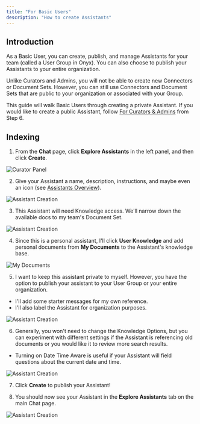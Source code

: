 ```yaml
---
title: "For Basic Users"
description: "How to create Assistants"
---
```


## Introduction

As a Basic User, you can create, publish, and manage Assistants for your team (called a User Group in Onyx).
You can also choose to publish your Assistants to your entire organization.


Unlike Curators and Admins, you will not be able to create new Connectors or Document Sets. 
However, you can still use Connectors and Document Sets that are public to your organization or associated with your Group.


This guide will walk Basic Users through creating a private Assistant. If you would like to create a public Assistant, follow [For Curators & Admins](./for_curators) from Step 6.

## Indexing

1. From the **Chat** page, click **Explore Assistants** in the left panel, and then click **Create**.

![Curator Panel](/images/guides/assistants/example_5.png)

2. Give your Assistant a name, description, instructions, and maybe even an icon (see [Assistants Overview](./overview)).

![Assistant Creation](/images/guides/assistants/example_6.png)

3. This Assistant will need Knowledge access. We'll narrow down the available docs to my team's Document Set.

![Assistant Creation](/images/guides/assistants/example_7.png)

4. Since this is a personal assistant, I'll click **User Knowledge** and add personal documents from **My Documents** to the Assistant's knowledge base.

![My Documents](/images/guides/assistants/example_8.png)

5. I want to keep this assistant private to myself. However, you have the option to publish your assistant to your User Group or your entire organization.
- I'll add some starter messages for my own reference.
- I'll also label the Assistant for organization purposes.

![Assistant Creation](/images/guides/assistants/example_9.png)

6. Generally, you won't need to change the Knowledge Options, but you can experiment with different settings if the Assistant is referencing old documents or you would like it to review more search results. 
- Turning on Date Time Aware is useful if your Assistant will field questions about the current date and time.

![Assistant Creation](/images/guides/assistants/example_4.png)

7. Click **Create** to publish your Assistant!

8. You should now see your Assistant in the **Explore Assistants** tab on the main Chat page.

![Assistant Creation](/images/guides/assistants/example_10.png)